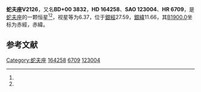 {{Starbox begin
| name = 蛇夫座V2126
}}
{{Starbox observe
| epoch = [[J2000.0|J2000.0]]
| constell = [[蛇夫座|蛇夫座]]<ref name=SIMBAD>{{cite web
 | url=http://simbad.u-strasbg.fr/simbad/sim-id?Ident=HR+6709
 | title =Pulsating variable Star
 | publisher=Centre de Données astronomiques de Strasbourg
 | work=SIMBAD
 | accessdate=2012-07-13}}</ref><ref name=DATA>{{cite web
 | url=http://vizier.u-strasbg.fr/viz-bin/VizieR-5?-out.add=.&-source=5050&-corr=PK=HR&-out.max=9999&HR=6709
 | title =VizieR Detailed Page
 | accessdate=2012-07-13}}</ref>
| 星官 = 
| ra = {{RA|18|0|15.5}}<ref name=SIMBAD /><ref name=DATA />
| dec = {{DEC|+0|37|46}}<ref name=SIMBAD /><ref name=DATA />
| appmag_v = 6.37<ref name=SIMBAD /><ref name=DATA />
}}
{{Starbox character
| class = A3pSrCrEu<ref name=SIMBAD /><ref name=DATA />
| b-v = 0.15<ref name=SIMBAD /><ref name=DATA />
| u-b = 0.18<ref name=SIMBAD /><ref name=DATA />
| r-i = <ref name=SIMBAD /><ref name=DATA />
| variable = 
}}
{{Starbox astrometry
| radial_v = 0.18
| prop_mo_ra = -34
| parallax = 
| p_error = 
}}
{{Starbox catalog
| names =BD+00 3832，[[SAO星表|SAO]] 123004，[[HD星表|HD]] 164258，[[HR星表|HR]] 6709}}
{{Starbox reference |Simbad=HR+6709}}
{{Starbox end}}

'''蛇夫座V2126'''，又名'''BD+00 3832'''，'''HD 164258'''、'''SAO 123004'''、'''HR 6709'''，是[[蛇夫座|蛇夫座]]的一颗恒星<ref name=SIMBAD /><ref name=DATA />，视星等为6.37，位于[[銀道座標系|銀經]]27.59，[[銀道座標系|銀緯]]11.66，其[[B1900.0|B1900.0]]坐标为赤經{{RA|17|55|9.6}}，赤緯{{DEC|+0|11.66|6}}。

== 参考文献 ==
{{reflist}}

{{star-stub}}

{{蛇夫座恒星}}
[[Category:蛇夫座|Category:蛇夫座]]
[[Category:HD和HDE天體|164258]]
[[Category:HR天體|6709]]
[[Category:SAO天體|123004]]